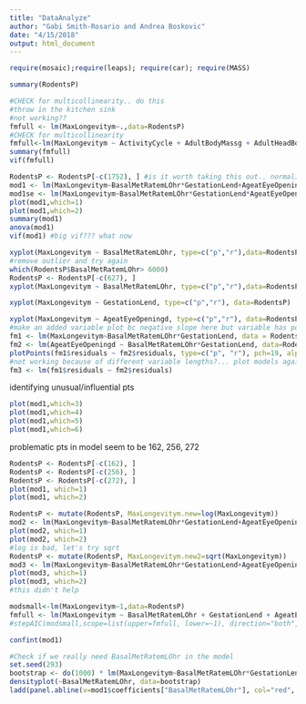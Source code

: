 ```yaml
---
title: "DataAnalyze"
author: "Gabi Smith-Rosario and Andrea Boskovic"
date: "4/15/2018"
output: html_document
---
```


```r
require(mosaic);require(leaps); require(car); require(MASS)
```

```r
summary(RodentsP)
```

```r
#CHECK for multicollinearity.. do this
#throw in the kitchen sink
#not working??
fmfull <- lm(MaxLongevitym~.,data=RodentsP)
#CHECK for multicollinearity
fmfull<-lm(MaxLongevitym ~ ActivityCycle + AdultBodyMassg + AdultHeadBodyLenmm + AgeatEyeOpeningd + BasalMetRatemLOhr + BasalMetRateMassg + DietBreadth + GestationLend + HabitatBreadth + LitterSize + LittersPerYear + PopulationDensitynkm + PopulationGrpSize + SexualMaturityAged + TeatNumber + Terrestriality + TrophicLevel + WeaningAged + HuPopDenMinnkm + HuPopDenMeannkm + HuPopDenpnkm + HuPopDenChange + PrecipMeanmm + TempMeandegC + AETMeanmm + PETMeanmm,data=RodentsP)
summary(fmfull)
vif(fmfull)
```

```r
RodentsP <- RodentsP[-c(1752), ] #is it worth taking this out.. normality condition gets really bad
mod1 <- lm(MaxLongevitym~BasalMetRatemLOhr*GestationLend+AgeatEyeOpeningd, data = RodentsP)
mod1se <- lm(MaxLongevitym~BasalMetRatemLOhr*GestationLend*AgeatEyeOpeningd, data = RodentsP)
plot(mod1,which=1)
plot(mod1,which=2)
summary(mod1)
anova(mod1)
vif(mod1) #big vif??? what now
```

```r
xyplot(MaxLongevitym ~ BasalMetRatemLOhr, type=c("p","r"),data=RodentsP)
#remove outlier and try again
which(RodentsP$BasalMetRatemLOhr> 6000)
RodentsP <- RodentsP[-c(627), ]
xyplot(MaxLongevitym ~ BasalMetRatemLOhr, type=c("p","r"),data=RodentsP)
```

```r
xyplot(MaxLongevitym ~ GestationLend, type=c("p","r"), data=RodentsP)
```

```r
xyplot(MaxLongevitym ~ AgeatEyeOpeningd, type=c("p","r"), data=RodentsP)
#make an added variable plot bc negative slope here but variable has positive slope coef in model with other predictors
fm1 <- lm(MaxLongevitym~BasalMetRatemLOhr*GestationLend, data = RodentsP)
fm2 <- lm(AgeatEyeOpeningd ~ BasalMetRatemLOhr*GestationLend, data=RodentsP)
plotPoints(fm1$residuals ~ fm2$residuals, type=c("p", "r"), pch=19, alpha=0.3, cex=2, main="Added Variable Plot for AgeatEyeOpeningd")
#not working because of different variable lengths?... plot models against each other?
fm3 <- lm(fm1$residuals ~ fm2$residuals)
```

identifying unusual/influential pts
```r
plot(mod1,which=3)
plot(mod1,which=4)
plot(mod1,which=5)
plot(mod1,which=6)
```
problematic pts in model seem to be 162, 256, 272

```r
RodentsP <- RodentsP[-c(162), ]
RodentsP <- RodentsP[-c(256), ]
RodentsP <- RodentsP[-c(272), ]
plot(mod1, which=1)
plot(mod1, which=2)
```

```r
RodentsP <- mutate(RodentsP, MaxLongevitym.new=log(MaxLongevitym))
mod2 <- lm(MaxLongevitym~BasalMetRatemLOhr*GestationLend+AgeatEyeOpeningd, data = RodentsP)
plot(mod2, which=1)
plot(mod2, which=2)
#log is bad, let's try sqrt
RodentsP <- mutate(RodentsP, MaxLongevitym.new2=sqrt(MaxLongevitym))
mod3 <- lm(MaxLongevitym~BasalMetRatemLOhr*GestationLend+AgeatEyeOpeningd, data = RodentsP)
plot(mod3, which=1)
plot(mod3, which=2)
#this didn't help
```

```r
modsmall<-lm(MaxLongevitym~1,data=RodentsP)
fmfull <- lm(MaxLongevitym ~ BasalMetRatemLOhr + GestationLend + AgeatEyeOpeningd + AdultBodyMassg + LitterSize + LittersPerYear + HuPopDenpnkm, data = RodentsP)
#stepAIC(modsmall,scope=list(upper=fmfull, lower=~1), direction="both",trace=FALSE)$anova
```


```r
confint(mod1)
```

```r
#Check if we really need BasalMetRatemLOhr in the model
set.seed(293)
bootstrap <- do(1000) * lm(MaxLongevitym~BasalMetRatemLOhr*GestationLend + AgeatEyeOpeningd, data=rodents2[mosaic::resample(1:nrow(rodents2)),])$coefficients
densityplot(~BasalMetRatemLOhr, data=bootstrap)
ladd(panel.abline(v=mod1$coefficients["BasalMetRatemLOhr"], col="red", lwd=3))
```
